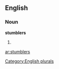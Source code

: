 
==English==

===Noun===
'''stumblers'''

# {{plural of|[[stumbler]]}}

[[Category:English plurals]]

[[ar:stumblers]]